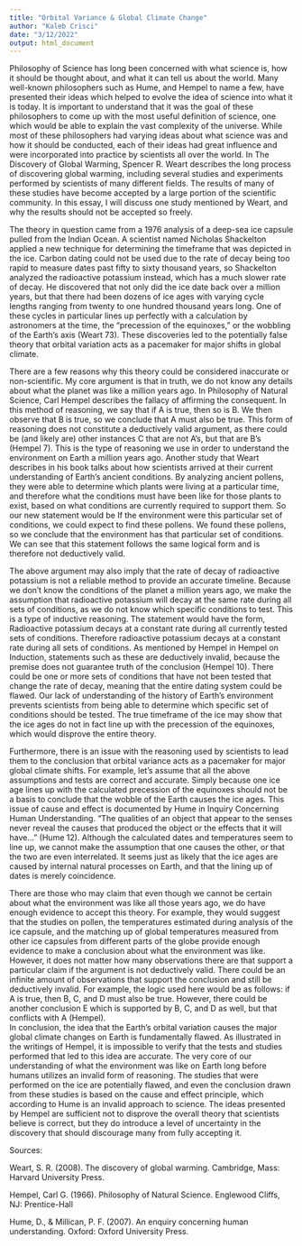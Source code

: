 ```yaml
---
title: "Orbital Variance & Global Climate Change"
author: "Kaleb Crisci"
date: "3/12/2022"
output: html_document
---  
```


Philosophy of Science has long been concerned with what science is, how it should be thought about, and what it can tell us about the world. Many well-known philosophers such as Hume, and Hempel to name a few, have presented their ideas which helped to evolve the idea of science into what it is today. It is important to understand that it was the goal of these philosophers to come up with the most useful definition of science, one which would be able to explain the vast complexity of the universe. While most of these philosophers had varying ideas about what science was and how it should be conducted, each of their ideas had great influence and were incorporated into practice by scientists all over the world. In The Discovery of Global Warming, Spencer R. Weart describes the long process of discovering global warming, including several studies and experiments performed by scientists of many different fields. The results of many of these studies have become accepted by a large portion of the scientific community. In this essay, I will discuss one study mentioned by Weart, and why the results should not be accepted so freely.   

The theory in question came from a 1976 analysis of a deep-sea ice capsule pulled from the Indian Ocean. A scientist named Nicholas Shackelton applied a new technique for determining the timeframe that was depicted in the ice. Carbon dating could not be used due to the rate of decay being too rapid to measure dates past fifty to sixty thousand years, so Shackelton analyzed the radioactive potassium instead, which has a much slower rate of decay. He discovered that not only did the ice date back over a million years, but that there had been dozens of ice ages with varying cycle lengths ranging from twenty to one hundred thousand years long. One of these cycles in particular lines up perfectly with a calculation by astronomers at the time, the “precession of the equinoxes,” or the wobbling of the Earth’s axis (Weart 73). These discoveries led to the potentially false theory that orbital variation acts as a pacemaker for major shifts in global climate.   

There are a few reasons why this theory could be considered inaccurate or non-scientific. My core argument is that in truth, we do not know any details about what the planet was like a million years ago. In Philosophy of Natural Science, Carl Hempel describes the fallacy of affirming the consequent. In this method of reasoning, we say that if A is true, then so is B. We then observe that B is true, so we conclude that A must also be true. This form of reasoning does not constitute a deductively valid argument, as there could be (and likely are) other instances C that are not A’s, but that are B’s (Hempel 7). This is the type of reasoning we use in order to understand the environment on Earth a million years ago. Another study that Weart describes in his book talks about how scientists arrived at their current understanding of Earth’s ancient conditions. By analyzing ancient pollens, they were able to determine which plants were living at a particular time, and therefore what the conditions must have been like for those plants to exist, based on what conditions are currently required to support them. So our new statement would be If the environment were this particular set of conditions, we could expect to find these pollens. We found these pollens, so we conclude that the environment has that particular set of conditions. We can see that this statement follows the same logical form and is therefore not deductively valid.   

The above argument may also imply that the rate of decay of radioactive potassium is not a reliable method to provide an accurate timeline. Because we don’t know the conditions of the planet a million years ago, we make the assumption that radioactive potassium will decay at the same rate during all sets of conditions, as we do not know which specific conditions to test. This is a type of inductive reasoning. The statement would have the form, Radioactive potassium decays at a constant rate during all currently tested sets of conditions. Therefore radioactive potassium decays at a constant rate during all sets of conditions. As mentioned by Hempel in Hempel on Induction, statements such as these are deductively invalid, because the premise does not guarantee truth of the conclusion (Hempel 10). There could be one or more sets of conditions that have not been tested that change the rate of decay, meaning that the entire dating system could be flawed. Our lack of understanding of the history of Earth’s environment prevents scientists from being able to determine which specific set of conditions should be tested. The true timeframe of the ice may show that the ice ages do not in fact line up with the precession of the equinoxes, which would disprove the entire theory.   

Furthermore, there is an issue with the reasoning used by scientists to lead them to the conclusion that orbital variance acts as a pacemaker for major global climate shifts. For example, let’s assume that all the above assumptions and tests are correct and accurate. Simply because one ice age lines up with the calculated precession of the equinoxes should not be a basis to conclude that the wobble of the Earth causes the ice ages. This issue of cause and effect is documented by Hume in Inquiry Concerning Human Understanding. “The qualities of an object that appear to the senses never reveal the causes that produced the object or the effects that it will have…” (Hume 12). Although the calculated dates and temperatures seem to line up, we cannot make the assumption that one causes the other, or that the two are even interrelated. It seems just as likely that the ice ages are caused by internal natural processes on Earth, and that the lining up of dates is merely coincidence.   

There are those who may claim that even though we cannot be certain about what the environment was like all those years ago, we do have enough evidence to accept this theory. For example, they would suggest that the studies on pollen, the temperatures estimated during analysis of the ice capsule, and the matching up of global temperatures measured from other ice capsules from different parts of the globe provide enough evidence to make a conclusion about what the environment was like. However, it does not matter how many observations there are that support a particular claim if the argument is not deductively valid. There could be an infinite amount of observations that support the conclusion and still be deductively invalid. For example, the logic used here would be as follows: if A is true, then B, C, and D must also be true. However, there could be another conclusion E which is supported by B, C, and D as well, but that conflicts with A (Hempel).    
	In conclusion, the idea that the Earth’s orbital variation causes the major global climate changes on Earth is fundamentally flawed. As illustrated in the writings of Hempel, it is impossible to verify that the tests and studies performed that led to this idea are accurate. The very core of our understanding of what the environment was like on Earth long before humans utilizes an invalid form of reasoning. The studies that were performed on the ice are potentially flawed, and even the conclusion drawn from these studies is based on the cause and effect principle, which according to Hume is an invalid approach to science. The ideas presented by Hempel are sufficient not to disprove the overall theory that scientists believe is correct, but they do introduce a level of uncertainty in the discovery that should discourage many from fully accepting it.   














Sources:   

Weart, S. R. (2008). The discovery of global warming. Cambridge, Mass: Harvard University Press.   

Hempel, Carl G.  (1966).  Philosophy of Natural Science.  Englewood Cliffs, NJ: Prentice-Hall   

Hume, D., & Millican, P. F. (2007). An enquiry concerning human understanding. Oxford: Oxford University Press.   